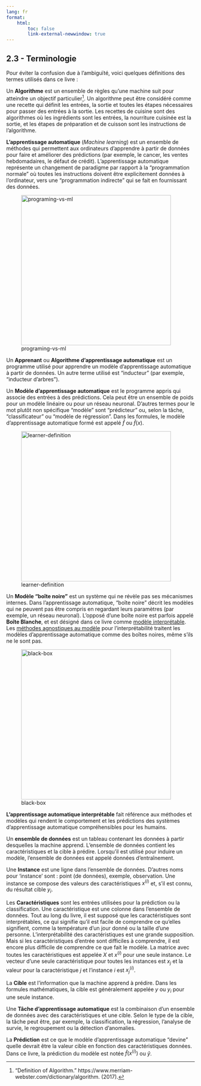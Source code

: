 ```yaml
---
lang: fr
format:
    html:
        toc: false
        link-external-newwindow: true
---
```


## 2.3 - Terminologie {#sec-terminology}

Pour éviter la confusion due à l'ambiguïté, voici quelques définitions des termes utilisés dans ce livre :

Un **Algorithme** est un ensemble de règles qu'une machine suit pour atteindre un objectif particulier[^algorithm]. Un algorithme peut être considéré comme une recette qui définit les entrées, la sortie et toutes les étapes nécessaires pour passer des entrées à la sortie. Les recettes de cuisine sont des algorithmes où les ingrédients sont les entrées, la nourriture cuisinée est la sortie, et les étapes de préparation et de cuisson sont les instructions de l'algorithme.

**L'apprentissage automatique** (_Machine learning_) est un ensemble de méthodes qui permettent aux ordinateurs d'apprendre à partir de données pour faire et améliorer des prédictions (par exemple, le cancer, les ventes hebdomadaires, le défaut de crédit). L'apprentissage automatique représente un changement de paradigme par rapport à la "programmation normale" où toutes les instructions doivent être explicitement données à l'ordinateur, vers une "programmation indirecte" qui se fait en fournissant des données.

![programing-vs-ml](../_static/images/programing-ml.png){width=400px align=center}

Un **Apprenant** ou **Algorithme d'apprentissage automatique** est un programme utilisé pour apprendre un modèle d'apprentissage automatique à partir de données. Un autre terme utilisé est "inducteur" (par exemple, "inducteur d'arbres").

Un **Modèle d'apprentissage automatique** est le programme appris qui associe des entrées à des prédictions. Cela peut être un ensemble de poids pour un modèle linéaire ou pour un réseau neuronal. D'autres termes pour le mot plutôt non spécifique "modèle" sont "prédicteur" ou, selon la tâche, "classificateur" ou "modèle de régression". Dans les formules, le modèle d'apprentissage automatique formé est appelé $\hat{f}$ ou $\hat{f}(x)$.

![learner-definition](../_static/images/learner.png){width=400px align=center}

Un **Modèle "boîte noire"** est un système qui ne révèle pas ses mécanismes internes. Dans l'apprentissage automatique, "boîte noire" décrit les modèles qui ne peuvent pas être compris en regardant leurs paramètres (par exemple, un réseau neuronal). L'opposé d'une boîte noire est parfois appelé **Boîte Blanche**, et est désigné dans ce livre comme [modèle interprétable](#sec-simple). Les [méthodes agnostiques au modèle](#sec-agnostic) pour l'interprétabilité traitent les modèles d'apprentissage automatique comme des boîtes noires, même s'ils ne le sont pas.

![black-box](../_static/images/iml.png){width=400px align=center}

**L'apprentissage automatique interprétable** fait référence aux méthodes et modèles qui rendent le comportement et les prédictions des systèmes d'apprentissage automatique compréhensibles pour les humains.

Un **ensemble de données** est un tableau contenant les données à partir desquelles la machine apprend. L'ensemble de données contient les caractéristiques et la cible à prédire. Lorsqu'il est utilisé pour induire un modèle, l'ensemble de données est appelé données d'entraînement.

Une **Instance** est une ligne dans l'ensemble de données. D'autres noms pour 'instance' sont : point (de données), exemple, observation. Une instance se compose des valeurs des caractéristiques $x^{(i)}$ et, s'il est connu, du résultat cible $y_i$.

Les **Caractéristiques** sont les entrées utilisées pour la prédiction ou la classification. Une caractéristique est une colonne dans l'ensemble de données. Tout au long du livre, il est supposé que les caractéristiques sont interprétables, ce qui signifie qu'il est facile de comprendre ce qu'elles signifient, comme la température d'un jour donné ou la taille d'une personne. L'interprétabilité des caractéristiques est une grande supposition. Mais si les caractéristiques d'entrée sont difficiles à comprendre, il est encore plus difficile de comprendre ce que fait le modèle. La matrice avec toutes les caractéristiques est appelée $X$ et $x^{(i)}$ pour une seule instance. Le vecteur d'une seule caractéristique pour toutes les instances est $x_j$ et la valeur pour la caractéristique $j$ et l'instance $i$ est $x^{(i)}_j$.

La **Cible** est l'information que la machine apprend à prédire. Dans les formules mathématiques, la cible est généralement appelée $y$ ou $y_i$ pour une seule instance.

Une **Tâche d'apprentissage automatique** est la combinaison d'un ensemble de données avec des caractéristiques et une cible. Selon le type de la cible, la tâche peut être, par exemple, la classification, la régression, l'analyse de survie, le regroupement ou la détection d'anomalies.

La **Prédiction** est ce que le modèle d'apprentissage automatique "devine" quelle devrait être la valeur cible en fonction des caractéristiques données. Dans ce livre, la prédiction du modèle est notée $\hat{f}(x^{(i)})$ ou $\hat{y}$.

<!-- REFERENCES -->

[^algorithm]: "Definition of Algorithm."  https://www.merriam-webster.com/dictionary/algorithm. (2017).
